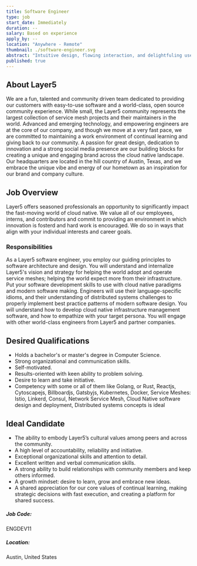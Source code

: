 ```yaml
---
title: Software Engineer
type: job
start_date: Immediately
duration: --
salary: Based on experience
apply_by: --
location: "Anywhere - Remote"
thumbnail: ./software-engineer.svg
abstract: "Intuitive design, flowing interaction, and delightfuling users are core components of the Layer5 user experience."
published: true
---
```




<CareerWrapper>
    <div className="body-sections">
        <h2 className="body-headers">About Layer5</h2>
        <p>
            We are a fun, talented and community driven team dedicated to providing our customers with easy-to-use software and a world-class,
            open source community experience. While small, the Layer5 community represents the largest collection of service mesh
            projects and their maintainers in the world. Advanced and emerging technology, and empowering engineers are at the core
            of our company, and though we move at a very fast pace, we are committed to maintaining a work environment of continual
            learning and giving back to our community. A passion for great design, dedication to innovation and a strong social media
            presence are our building blocks for creating a unique and engaging brand across the cloud native landscape. Our headquarters
            are located in the hill country of Austin, Texas, and we embrace the unique vibe and energy of our hometown as an inspiration
            for our brand and company culture.
        </p>
    </div>
    <div className="body-sections">
        <h2 className="body-headers">Job Overview</h2>
        <p>
            Layer5 offers seasoned professionals an opportunity to significantly impact the fast-moving world of cloud native. We value all
            of our employees, interns, and contributors and commit to providing an environment in which innovation is fosterd and hard work
            is encouraged. We do so in ways that align with your individual interests and career goals.
        </p>
        <h3>Responsibilities</h3>
        <p>
            As a Layer5 software engineer, you employ our guiding principles to software architecture and design. You will understand and
            internalize Layer5's vision and strategy for helping the world adopt and operate service meshes; helping the world expect more
            from their infrastructure. Put your software development skills to use with cloud native paradigms and modern software making.
            Engineers will use their language-specific idioms, and their understanding of distributed systems challenges to properly implement
            best practice patterns of modern software design. You will understand how to develop cloud native infrastructure management software,
            and how to empathize with your target persona. You will engage with other world-class engineers from Layer5 and partner companies.
        </p>
    </div>
    <div className="qualification-section body-sections">
        <Col $xs={12} $lg={6} className="qualification-col">
            <h2 className="body-headers">Desired Qualifications</h2>
            <ul>
                <li>Holds a bachelor's or master's degree in Computer Science.</li>
                <li>Strong organizational and communication skills.</li>
                <li>Self-motivated.</li>
                <li>Results-oriented with keen ability to problem solving.</li>
                <li>Desire to learn and take initiative.</li>
                <li>Competency with some or all of them like Golang, or Rust, Reactjs, Cytoscapejs, Billboardjs, Gatsbyjs, Kubernetes, Docker,
                    Service Meshes: Istio, Linkerd, Consul, Network Service Mesh, Cloud Native software design and deployment, Distributed systems concepts is ideal</li>
            </ul>
        </Col>
        <Col $xs={12} $lg={6} className="qualification-col">
            <h2 className="body-headers">Ideal Candidate</h2>
            <ul>
                <li>The ability to embody Layer5’s cultural values among peers and across the community.</li>
                <li>A high level of accountability, reliability and initiative.</li>
                <li>Exceptional organizational skills and attention to detail.</li>
                <li>Excellent written and verbal communication skills.</li>
                <li>A strong ability to build relationships with community members and keep others informed.</li>
                <li>A growth mindset: desire to learn, grow and embrace new ideas.</li>
                <li>A shared appreciation for our core values of continual learning, making strategic decisions with fast execution, and creating a platform for shared success.</li>
            </ul>
        </Col>
    </div>
    <div className="job-details-footer">
        <span>
            <h5>Job Code:</h5>
            <p>ENGDEV11</p>
        </span>
        <span>
            <h5>Location:</h5>
            <p>Austin, United States</p>
        </span>
    </div>
    <PositionApply />
</CareerWrapper>